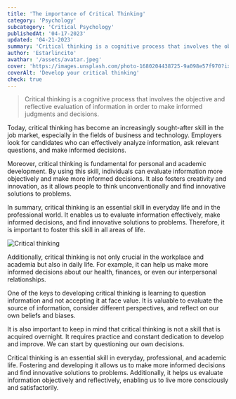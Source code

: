 ```yaml
---
title: 'The importance of Critical Thinking'
category: 'Psychology'
subcategory: 'Critical Psychology'
publishedAt: '04-17-2023'
updated: '04-21-2023'
summary: 'Critical thinking is a cognitive process that involves the objective and reflective evaluation of information in order to make informed judgments and decisions.'
author: 'Estarlincito'
avathar: '/assets/avatar.jpeg'
cover: 'https://images.unsplash.com/photo-1680204438725-9a098e57f970?ixlib=rb-4.0.3&ixid=MnwxMjA3fDB8MHxwaG90by1wYWdlfHx8fGVufDB8fHx8&auto=format&fit=crop&w=2670&q=80'
coverAlt: 'Develop your critical thinking'
check: true
---
```


<Introduction>

> Critical thinking is a cognitive process that involves the objective and reflective evaluation of information in order to make informed judgments and decisions.

</Introduction>

<Contents>

Today, critical thinking has become an increasingly sought-after skill in the job market, especially in the fields of business and technology. Employers look for candidates who can effectively analyze information, ask relevant questions, and make informed decisions.

Moreover, critical thinking is fundamental for personal and academic development. By using this skill, individuals can evaluate information more objectively and make more informed decisions. It also fosters creativity and innovation, as it allows people to think unconventionally and find innovative solutions to problems.

In summary, critical thinking is an essential skill in everyday life and in the professional world. It enables us to evaluate information effectively, make informed decisions, and find innovative solutions to problems. Therefore, it is important to foster this skill in all areas of life.

<Image
  alt='Critical thinking'
  src='https://images.unsplash.com/photo-1531403009284-440f080d1e12?ixlib=rb-4.0.3&ixid=MnwxMjA3fDB8MHxwaG90by1wYWdlfHx8fGVufDB8fHx8&auto=format&fit=crop&w=2070&q=80'
/>

Additionally, critical thinking is not only crucial in the workplace and academia but also in daily life. For example, it can help us make more informed decisions about our health, finances, or even our interpersonal relationships.

One of the keys to developing critical thinking is learning to question information and not accepting it at face value. It is valuable to evaluate the source of information, consider different perspectives, and reflect on our own beliefs and biases.

It is also important to keep in mind that critical thinking is not a skill that is acquired overnight. It requires practice and constant dedication to develop and improve. We can start by questioning our own decisions.

Critical thinking is an essential skill in everyday, professional, and academic life. Fostering and developing it allows us to make more informed decisions and find innovative solutions to problems. Additionally, it helps us evaluate information objectively and reflectively, enabling us to live more consciously and satisfactorily.

</Contents>
